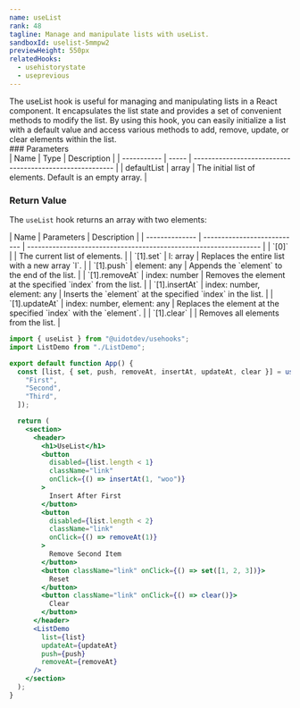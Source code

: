 ```yaml
---
name: useList
rank: 48
tagline: Manage and manipulate lists with useList.
sandboxId: uselist-5mmpw2
previewHeight: 550px
relatedHooks:
  - usehistorystate
  - useprevious
---
```



<HookDescription name={frontmatter.name}>
  The useList hook is useful for managing and manipulating lists in a React
  component. It encapsulates the list state and provides a set of convenient
  methods to modify the list. By using this hook, you can easily initialize a
  list with a default value and access various methods to add, remove, update,
  or clear elements within the list.
</HookDescription>

<div class="reference">
  ### Parameters

  <div class="table-container">
  | Name        | Type  | Description                                              |
  | ----------- | ----- | -------------------------------------------------------- |
  | defaultList | array | The initial list of elements. Default is an empty array. |
  </div>

  ### Return Value

  The `useList` hook returns an array with two elements:

  <div class="table-container">
  | Name           | Parameters                  | Description                                                       |
  | -------------- | --------------------------- | ----------------------------------------------------------------- |
  | `[0]`          |                             | The current list of elements.                                     |
  | `[1].set`      | l: array                    | Replaces the entire list with a new array `l`.                    |
  | `[1].push`     | element: any                | Appends the `element` to the end of the list.                     |
  | `[1].removeAt` | index: number               | Removes the element at the specified `index` from the list.       |
  | `[1].insertAt` | index: number, element: any | Inserts the `element` at the specified `index` in the list.       |
  | `[1].updateAt` | index: number, element: any | Replaces the element at the specified `index` with the `element`. |
  | `[1].clear`    |                             | Removes all elements from the list.                               |
  </div>
</div>

<CodePreview
  sandboxId={frontmatter.sandboxId}
  previewHeight={frontmatter.previewHeight}
/>

<StaticCodeContainer>

```jsx
import { useList } from "@uidotdev/usehooks";
import ListDemo from "./ListDemo";

export default function App() {
  const [list, { set, push, removeAt, insertAt, updateAt, clear }] = useList([
    "First",
    "Second",
    "Third",
  ]);

  return (
    <section>
      <header>
        <h1>UseList</h1>
        <button
          disabled={list.length < 1}
          className="link"
          onClick={() => insertAt(1, "woo")}
        >
          Insert After First
        </button>
        <button
          disabled={list.length < 2}
          className="link"
          onClick={() => removeAt(1)}
        >
          Remove Second Item
        </button>
        <button className="link" onClick={() => set([1, 2, 3])}>
          Reset
        </button>
        <button className="link" onClick={() => clear()}>
          Clear
        </button>
      </header>
      <ListDemo
        list={list}
        updateAt={updateAt}
        push={push}
        removeAt={removeAt}
      />
    </section>
  );
}
```

</StaticCodeContainer>
